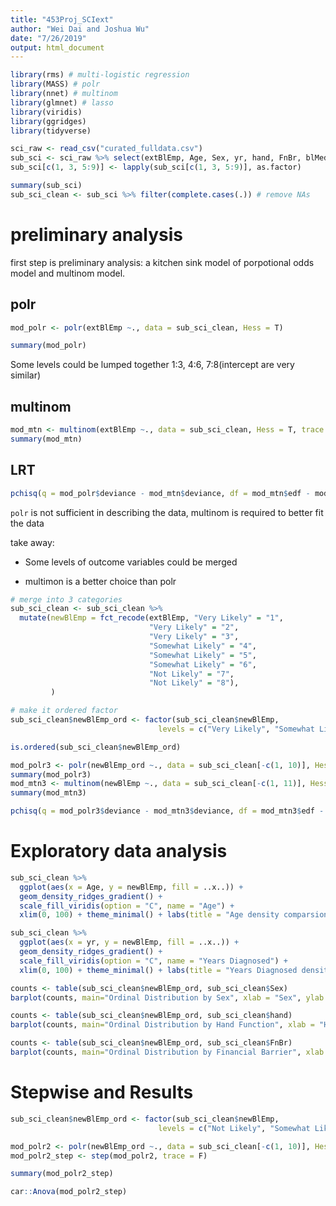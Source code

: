 ---
title: "453Proj_SCIext"
author: "Wei Dai and Joshua Wu"
date: "7/26/2019"
output: html_document
---

```{r message=FALSE}
library(rms) # multi-logistic regression
library(MASS) # polr
library(nnet) # multinom
library(glmnet) # lasso
library(viridis)
library(ggridges)
library(tidyverse)
```

```{r}
sci_raw <- read_csv("curated_fulldata.csv")
sub_sci <- sci_raw %>% select(extBlEmp, Age, Sex, yr, hand, FnBr, blMed, blAsst, blSense)
sub_sci[c(1, 3, 5:9)] <- lapply(sub_sci[c(1, 3, 5:9)], as.factor)

summary(sub_sci)
sub_sci_clean <- sub_sci %>% filter(complete.cases(.)) # remove NAs
```

# preliminary analysis

first step is preliminary analysis: a kitchen sink model of porpotional odds model and multinom model.

## polr

```{r}
mod_polr <- polr(extBlEmp ~., data = sub_sci_clean, Hess = T)

summary(mod_polr)
```

Some levels could be lumped together 1:3, 4:6, 7:8(intercept are very similar)

## multinom 

```{r}
mod_mtn <- multinom(extBlEmp ~., data = sub_sci_clean, Hess = T, trace = F)
summary(mod_mtn)
```

## LRT

```{r}
pchisq(q = mod_polr$deviance - mod_mtn$deviance, df = mod_mtn$edf - mod_polr$edf, lower.tail = F)
```

`polr` is not sufficient in describing the data, multinom is required to better fit the data

take away:

* Some levels of outcome variables could be merged

* multimon is a better choice than polr

```{r}
# merge into 3 categories
sub_sci_clean <- sub_sci_clean %>% 
  mutate(newBlEmp = fct_recode(extBlEmp, "Very Likely" = "1",
                               "Very Likely" = "2",
                               "Very Likely" = "3",
                               "Somewhat Likely" = "4",
                               "Somewhat Likely" = "5",
                               "Somewhat Likely" = "6",
                               "Not Likely" = "7",
                               "Not Likely" = "8"),
         )

# make it ordered factor
sub_sci_clean$newBlEmp_ord <- factor(sub_sci_clean$newBlEmp, 
                                 levels = c("Very Likely", "Somewhat Likely", "Not Likely"), ordered = T)

is.ordered(sub_sci_clean$newBlEmp_ord)
```

```{r}
mod_polr3 <- polr(newBlEmp_ord ~., data = sub_sci_clean[-c(1, 10)], Hess = T)
summary(mod_polr3)
mod_mtn3 <- multinom(newBlEmp ~., data = sub_sci_clean[-c(1, 11)], Hess = T, trace = F)
summary(mod_mtn3)

pchisq(q = mod_polr3$deviance - mod_mtn3$deviance, df = mod_mtn3$edf - mod_polr3$edf, lower.tail = F)

```

# Exploratory data analysis

```{r}
sub_sci_clean %>% 
  ggplot(aes(x = Age, y = newBlEmp, fill = ..x..)) +
  geom_density_ridges_gradient() + 
  scale_fill_viridis(option = "C", name = "Age") + 
  xlim(0, 100) + theme_minimal() + labs(title = "Age density comparsion among BlEmp status")
```

```{r}
sub_sci_clean %>% 
  ggplot(aes(x = yr, y = newBlEmp, fill = ..x..)) +
  geom_density_ridges_gradient() + 
  scale_fill_viridis(option = "C", name = "Years Diagnosed") + 
  xlim(0, 100) + theme_minimal() + labs(title = "Years Diagnosed density comparsion among BlEmp status")
```

```{r}
counts <- table(sub_sci_clean$newBlEmp_ord, sub_sci_clean$Sex)
barplot(counts, main="Ordinal Distribution by Sex", xlab = "Sex", ylab = "Count of Ordinal Factors", col = c("darkblue", "red", "green"), legend = rownames(counts) ,args.legend = list(x = "topleft"),beside = TRUE)

```

```{r}
counts <- table(sub_sci_clean$newBlEmp_ord, sub_sci_clean$hand)
barplot(counts, main="Ordinal Distribution by Hand Function", xlab = "Hand Function", ylab = "Count of Ordinal Factors", col = c("darkblue", "red", "green"), legend = rownames(counts) ,beside = TRUE)

```

```{r}
counts <- table(sub_sci_clean$newBlEmp_ord, sub_sci_clean$FnBr)
barplot(counts, main="Ordinal Distribution by Financial Barrier", xlab = "Financial Barrier", ylab = "Count of Ordinal Factors", col = c("darkblue", "red", "green"), legend = rownames(counts) ,beside = TRUE)

```

# Stepwise and Results

```{r}
sub_sci_clean$newBlEmp_ord <- factor(sub_sci_clean$newBlEmp, 
                                 levels = c("Not Likely", "Somewhat Likely", "Very Likely"), ordered = T)

mod_polr2 <- polr(newBlEmp_ord ~., data = sub_sci_clean[-c(1, 10)], Hess = T)
mod_polr2_step <- step(mod_polr2, trace = F)

summary(mod_polr2_step)

car::Anova(mod_polr2_step)
```

